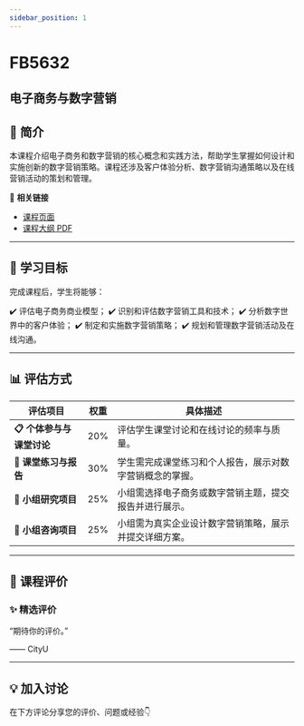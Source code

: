 ```yaml
---
sidebar_position: 1
---
```


# FB5632
## 电子商务与数字营销

## **📘 简介**
本课程介绍电子商务和数字营销的核心概念和实践方法，帮助学生掌握如何设计和实施创新的数字营销策略。课程还涉及客户体验分析、数字营销沟通策略以及在线营销活动的策划和管理。

🔗 **相关链接**
- [课程页面](https://www.cityu.edu.hk/catalogue/pg/202425/course/FB5632.htm)
- [课程大纲 PDF](https://www.cityu.edu.hk/catalogue/pg/202425/course/FB5632.pdf)

---

## **🎯 学习目标**

完成课程后，学生将能够：

✔️ 评估电子商务商业模型；
✔️ 识别和评估数字营销工具和技术；
✔️ 分析数字世界中的客户体验；
✔️ 制定和实施数字营销策略；
✔️ 规划和管理数字营销活动及在线沟通。

---

## **📊 评估方式**

| **评估项目**             | **权重** | **具体描述**                                                                                     |
|-------------------------|---------|-----------------------------------------------------------------------------------------------|
| **📋 个体参与与课堂讨论** | 20%     | 评估学生课堂讨论和在线讨论的频率与质量。                                                        |
| **📝 课堂练习与报告**     | 30%     | 学生需完成课堂练习和个人报告，展示对数字营销概念的掌握。                                        |
| **📄 小组研究项目**       | 25%     | 小组需选择电子商务或数字营销主题，提交报告并进行展示。                                           |
| **🎤 小组咨询项目**       | 25%     | 小组需为真实企业设计数字营销策略，展示并提交详细方案。                                           |

---

## **💬 课程评价**

### ✨ **精选评价**
<div className={commentStyles.commentBox}>
    <p className={commentStyles.commentText}>
        “期待你的评价。”
    </p>
    <p className={commentStyles.commentAuthor}>—— CityU</p>
</div>

---

## **💡 加入讨论**

在下方评论分享您的评价、问题或经验👇
<Utterances />